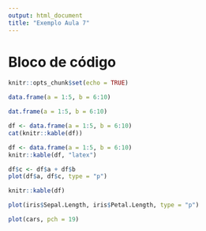 ```yaml
---
output: html_document
title: "Exemplo Aula 7"
---
```


# Bloco de código

```r
knitr::opts_chunk$set(echo = TRUE)
```

```r
data.frame(a = 1:5, b = 6:10)
```

```r
dat.frame(a = 1:5, b = 6:10)
```

```r
df <- data.frame(a = 1:5, b = 6:10)
cat(knitr::kable(df))
```

```r
df <- data.frame(a = 1:5, b = 6:10)
knitr::kable(df, "latex")
```

```r
df$c <- df$a + df$b
plot(df$a, df$c, type = "p")
```

```r
knitr::kable(df)
```

```r
plot(iris$Sepal.Length, iris$Petal.Length, type = "p")
```

```r
plot(cars, pch = 19)
```